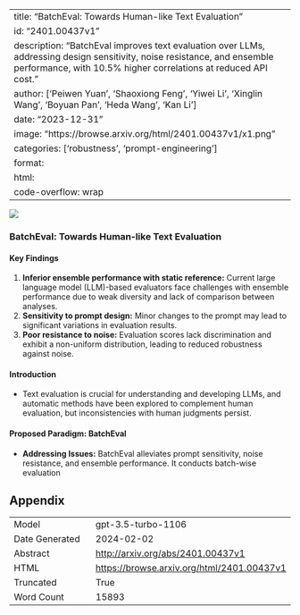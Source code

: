 
---
title: "BatchEval: Towards Human-like Text Evaluation"
id: "2401.00437v1"
description: "BatchEval improves text evaluation over LLMs, addressing design sensitivity, noise resistance, and ensemble performance, with 10.5% higher correlations at reduced API cost."
author: ['Peiwen Yuan', 'Shaoxiong Feng', 'Yiwei Li', 'Xinglin Wang', 'Boyuan Pan', 'Heda Wang', 'Kan Li']
date: "2023-12-31"
image: "https://browse.arxiv.org/html/2401.00437v1/x1.png"
categories: ['robustness', 'prompt-engineering']
format:
  html:
    code-overflow: wrap
---

![](https://browse.arxiv.org/html/2401.00437v1/x1.png)

### BatchEval: Towards Human-like Text Evaluation

#### Key Findings
1. **Inferior ensemble performance with static reference:** Current large language model (LLM)-based evaluators face challenges with ensemble performance due to weak diversity and lack of comparison between analyses.
2. **Sensitivity to prompt design:** Minor changes to the prompt may lead to significant variations in evaluation results.
3. **Poor resistance to noise:** Evaluation scores lack discrimination and exhibit a non-uniform distribution, leading to reduced robustness against noise.

#### Introduction
- Text evaluation is crucial for understanding and developing LLMs, and automatic methods have been explored to complement human evaluation, but inconsistencies with human judgments persist.

#### Proposed Paradigm: BatchEval
- **Addressing Issues:** BatchEval alleviates prompt sensitivity, noise resistance, and ensemble performance. It conducts batch-wise evaluation

## Appendix

|          |          |
|----------|----------|
| Model     | gpt-3.5-turbo-1106       |
| Date Generated     | 2024-02-02       |
| Abstract | [http://arxiv.org/abs/2401.00437v1](http://arxiv.org/abs/2401.00437v1)        |
| HTML     | [https://browse.arxiv.org/html/2401.00437v1](https://browse.arxiv.org/html/2401.00437v1)       |
| Truncated       | True       |
| Word Count       | 15893       |